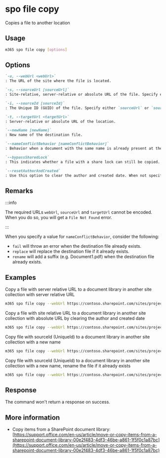 
# spo file copy

Copies a file to another location

## Usage

```sh
m365 spo file copy [options]
```

## Options

```md definition-list
`-u, --webUrl <webUrl>`
: The URL of the site where the file is located.

`-s, --sourceUrl [sourceUrl]`
: Site-relative, server-relative or absolute URL of the file. Specify either `sourceUrl` or `sourceId` but not both.

`-i, --sourceId [sourceId]`
: The Unique ID (GUID) of the file. Specify either `sourceUrl` or `sourceId` but not both.

`-t, --targetUrl <targetUrl>`
: Server-relative or absolute URL of the location.

`--newName [newName]`
: New name of the destination file.

`--nameConflictBehavior [nameConflictBehavior]`
: Behavior when a document with the same name is already present at the destination. Possible values: `fail`, `replace`, `rename`. Default is `fail`.

`--bypassSharedLock`
: This indicates whether a file with a share lock can still be copied. Use this option to copy a file that is locked.

`--resetAuthorAndCreated`
: Use this option to clear the author and created date. When not specified, the values from the source file are used.
```

<Global />

## Remarks

:::info

The required URLs `webUrl`, `sourceUrl` and `targetUrl` cannot be encoded. When you do so, you will get a `File Not Found` error.

:::

When you specify a value for `nameConflictBehavior`, consider the following:

- `fail` will throw an error when the destination file already exists.
- `replace` will replace the destination file if it already exists.
- `rename` will add a suffix (e.g. Document1.pdf) when the destination file already exists.

## Examples

Copy a file with server relative URL to a document library in another site collection with server relative URL

```sh
m365 spo file copy --webUrl https://contoso.sharepoint.com/sites/project --sourceUrl "/sites/project/Shared Documents/Document.pdf" --targetUrl "/sites/IT/Shared Documents"
```

Copy a file with site relative URL to a document library in another site collection with absolute URL by clearing the author and created date

```sh
m365 spo file copy --webUrl https://contoso.sharepoint.com/sites/project --sourceUrl "https://contoso.sharepoint.com/sites/project/Shared Documents/Document.pdf" --targetUrl "https://contoso.sharepoint.com/sites/IT/Shared Documents" --resetAuthorAndCreated
```

Copy file with sourceId (UniqueId) to a document library in another site collection with a new name

```sh
m365 spo file copy --webUrl https://contoso.sharepoint.com/sites/project --sourceId "b2307a39-e878-458b-bc90-03bc578531d6" --targetUrl "/sites/IT/Shared Documents" --newName "Report.pdf"
```

Copy file with sourceId (UniqueId) to a document library in another site collection with a new name, rename the file if it already exists

```sh
m365 spo file copy --webUrl https://contoso.sharepoint.com/sites/project --sourceId "b2307a39-e878-458b-bc90-03bc578531d6" --targetUrl "/sites/IT/Shared Documents" --newName "Report.pdf" --nameConflictBehavior rename
```

## Response

The command won't return a response on success.

## More information

- Copy items from a SharePoint document library: [https://support.office.com/en-us/article/move-or-copy-items-from-a-sharepoint-document-library-00e2f483-4df3-46be-a861-1f5f0c1a87bc](https://support.office.com/en-us/article/move-or-copy-items-from-a-sharepoint-document-library-00e2f483-4df3-46be-a861-1f5f0c1a87bc)
